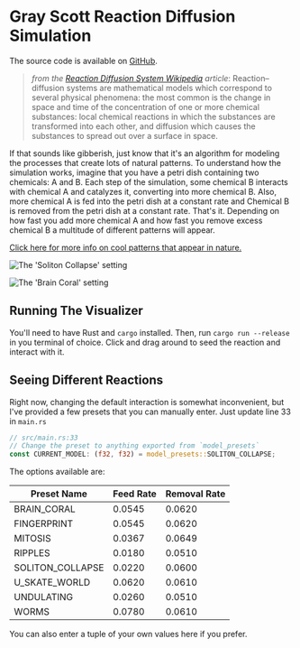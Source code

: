 
# Gray Scott Reaction Diffusion Simulation

The source code is available on [GitHub].

> _from the [Reaction Diffusion System Wikipedia] article_:
> Reaction–diffusion systems are mathematical models which correspond to several physical phenomena: the most common is the change in space and time of the concentration of one or more chemical substances: local chemical reactions in which the substances are transformed into each other, and diffusion which causes the substances to spread out over a surface in space.

If that sounds like gibberish, just know that it's an algorithm for modeling the processes that create lots of natural patterns. To understand how the simulation works, imagine that you have a petri dish containing two chemicals: A and B. Each step of the simulation, some chemical B interacts with chemical A and catalyzes it, converting into more chemical B. Also, more chemical A is fed into the petri dish at a constant rate and Chemical B is removed from the petri dish at a constant rate. That's it. Depending on how fast you add more chemical A and how fast you remove excess chemical B a multitude of different patterns will appear.

[Click here for more info on cool patterns that appear in nature.][patterns-in-nature]

<Image
  src={Soliton}
  alt="The 'Soliton Collapse' setting"
  subtitle="The 'Soliton Collapse' setting"
/>

<VerticalSpacer />

<Image
  src={BrainCoral}
  alt="The 'Brain Coral' setting"
  subtitle="The 'Brain Coral' setting"
/>

<VerticalSpacer />

## Running The Visualizer

You'll need to have Rust and `cargo` installed. Then, run `cargo run --release` in you terminal of choice. Click and drag around to seed the reaction and interact with it.

## Seeing Different Reactions

Right now, changing the default interaction is somewhat inconvenient, but I've provided a few presets that you can manually enter. Just update line 33 in `main.rs`

```rust
// src/main.rs:33
// Change the preset to anything exported from `model_presets`
const CURRENT_MODEL: (f32, f32) = model_presets::SOLITON_COLLAPSE;
```

The options available are:

<table>
    <thead>
        <tr>
            <th>Preset Name</th>
            <th>Feed Rate</th>
            <th>Removal Rate</th>
        </tr>
    </thead>
    <tbody>
        <tr>
            <td>BRAIN_CORAL</td>
            <td>0.0545</td>
            <td>0.0620</td>
        </tr>
        <tr>
            <td>FINGERPRINT</td>
            <td>0.0545</td>
            <td>0.0620</td>
        </tr>
        <tr>
            <td>MITOSIS</td>
            <td>0.0367</td>
            <td>0.0649</td>
        </tr>
        <tr>
            <td>RIPPLES</td>
            <td>0.0180</td>
            <td>0.0510</td>
        </tr>
        <tr>
            <td>SOLITON_COLLAPSE</td>
            <td>0.0220</td>
            <td>0.0600</td>
        </tr>
        <tr>
            <td>U_SKATE_WORLD</td>
            <td>0.0620</td>
            <td>0.0610</td>
        </tr>
        <tr>
            <td>UNDULATING</td>
            <td>0.0260</td>
            <td>0.0510</td>
        </tr>
        <tr>
            <td>WORMS</td>
            <td>0.0780</td>
            <td>0.0610</td>
        </tr>
    </tbody>
</table>

You can also enter a tuple of your own values here if you prefer.

[reaction diffusion system wikipedia]: https://en.wikipedia.org/wiki/Reaction%E2%80%93diffusion_system
[patterns-in-nature]: https://en.wikipedia.org/wiki/Patterns_in_nature
[example_soliton]: /example_soliton.png "An example of the 'Soliton Collapse' setting"
[example_brain_coral]: /example_brain_coral.png "An example of the 'Brain Coral' setting"
[github]: https://github.com/Velfi/Gray-Scott-Reaction-Diffusion
